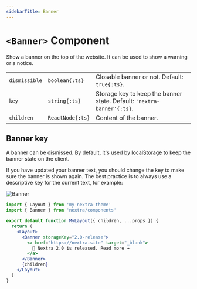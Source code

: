 ```yaml
---
sidebarTitle: Banner
---
```


# `<Banner>` Component

Show a banner on the top of the website. It can be used to show a warning or a
notice.

|               |                  |                                                                        |
| ------------- | ---------------- | ---------------------------------------------------------------------- |
| `dismissible` | `boolean{:ts}`   | Closable banner or not. Default: `true{:ts}`.                          |
| `key`         | `string{:ts}`    | Storage key to keep the banner state. Default: `'nextra-banner'{:ts}`. |
| `children`    | `ReactNode{:ts}` | Content of the banner.                                                 |

## Banner key

A banner can be dismissed. By default, it's used by
[localStorage](https://developer.mozilla.org/en-US/docs/Web/API/Window/localStorage)
to keep the banner state on the client.

If you have updated your banner text, you should change the key to make sure the
banner is shown again. The best practice is to always use a descriptive key for
the current text, for example:

![Banner](/assets/docs/banner.png)

```jsx filename="app/layout.jsx" {7-11}
import { Layout } from 'my-nextra-theme'
import { Banner } from 'nextra/components'

export default function MyLayout({ children, ...props }) {
  return (
    <Layout>
      <Banner storageKey="2.0-release">
        <a href="https://nextra.site" target="_blank">
          🎉 Nextra 2.0 is released. Read more →
        </a>
      </Banner>
      {children}
    </Layout>
  )
}
```
